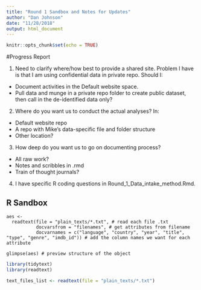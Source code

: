 ```yaml
---
title: "Round 1 Sandbox and Notes for Updates"
author: "Dan Johnson"
date: "11/28/2018"
output: html_document
---
```


```r
knitr::opts_chunk$set(echo = TRUE)
```

#Progress Report

1.	Need to clarify where/how best to provide a shared site.
Problem I have is that I am using confidential data in private repo. Should I:

* Document activities in the Default website space.
* Pull data and munge in a private repo folder to create public dataset, then call in the de-identified data only?

2.  Where do you want us to conduct the actual analyses? In: 

* Default website repo
*	A repo with Mike's data-specific file and folder structure
* Other location?

3.	How deep do you want us to go on documenting process?

*	All raw work?
*	Notes and scribbles in .rmd
*	Train of thought journals?

4.  I have specific R coding questions in Round_1_Data_intake_method.Rmd.


## R Sandbox

```text

aes <- 
  readtext(file = "plain_texts/*.txt", # read each file .txt
           docvarsfrom = "filenames", # get attributes from filename
           docvarnames = c("language", "country", "year", "title", "type", "genre", "imdb_id")) # add the column names we want for each attribute

glimpse(aes) # preview structure of the object
```


```r
library(tidytext)
library(readtext)
```



```r
text_files_list <- readtext(file = "plain_texts/*.txt")
```


